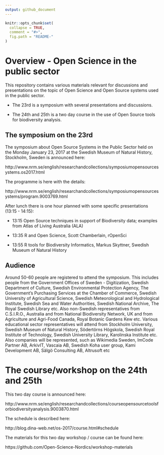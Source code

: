 ```yaml
---
output: github_document
---
```


<!-- README.md is generated from README.Rmd. Please edit that file -->

```r
knitr::opts_chunk$set(
  collapse = TRUE,
  comment = "#>",
  fig.path = "README-"
)
```

# Overview - Open Science in the public sector

This repository contains various materials relevant for discussions and presentations on the topic of Open Science and Open Source systems used in the public sector.

- The 23rd is a symposium with several presentations and discussions.

- The 24th and 25th is a two day course in the use of Open Source tools for biodiversity analysis.

## The symposium on the 23rd

The symposium about Open Source Systems in the Public Sector held on the Monday January 23, 2017 at the Swedish Museum of Natural History, Stockholm, Sweden is announced here:

http://www.nrm.se/english/researchandcollections/symposiumopensourcesystems.os2017.html

The programme is here with the details:

http://www.nrm.se/english/researchandcollections/symposiumopensourcesystems/program.9003769.html

After lunch there is one hour planned with some specific presentations (13:15 - 14:15):

- 13:15 Open Source techniques in support of Biodiversity data; examples from Atlas of Living Australia (ALA)

- 13:35 R and Open Science, Scott Chamberlain, rOpenSci

- 13:55 R tools for Biodiversity Informatics, Markus Skyttner, Swedish Museum of Natural History

## Audience

Around 50-60 people are registered to attend the symposium. This includes people from the Government Offices of Sweden - Digitization, Swedish Department of Culture, Swedish Environmental Protection Agency, The Government's Purchasing Services at the Chamber of Commerce, Swedish University of Agricultural Science, Swedish Meteorological and Hydrological Institute, Swedish Sea and Water Authorities, Swedish National Archive, The Royal Swedish Library etc. Also non-Swedish representatives from C.S.I.R.O., Australia and from National Biodiversity Network, UK and from Agriculture and Agri-Food Canada, Royal Botanic Gardens Kew etc. Various educational sector representatives will attend from Stockholm University, Swedish Museum of Natural History, Södertörns Högskola, Swedish Royal Institute of Technology, Swedish University Library, Karolinska Institute etc. Also companies will be represented, such as Wikimedia Sweden, ImCode Partner AB, ArkivIT, Vascaia AB, Swedish Koha user group, Kami Development AB, Sälgö Consulting AB, Altrusoft etc

# The course/workshop on the 24th and 25th

This two day course is announced here:

http://www.nrm.se/english/researchandcollections/courseopensourcetoolsforbiodiversityanalysis.9003870.html

The schedule is described here:

http://blog.dina-web.net/os-2017/course.html#schedule

The materials for this two day workshop / course can be found here:

https://github.com/Open-Science-Nordics/workshop-materials
